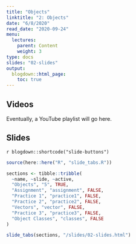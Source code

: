 ```yaml
---
title: "Objects"
linktitle: "2: Objects"
date: "6/8/2020"
read_date: "2020-09-24"
menu:
  lectures:
    parent: Content
    weight: 3
type: docs
slides: "02-slides"
output:
  blogdown::html_page:
    toc: true
---
```


## Videos

Eventually, a YouTube playlist will go here. 

## Slides

`r blogdown::shortcode("slide-buttons")`

```r

source(here::here("R", "slide_tabs.R"))

sections <- tibble::tribble(
  ~name, ~slide, ~active,
  "Objects", "5", TRUE,
  "Assignment", "assignment", FALSE,
  "Practice 1", "practice1", FALSE,
  "Practice 2", "practice2", FALSE,
  "Vectors", "vector", FALSE,
  "Practice 3", "practice3", FALSE,
  "Object Classes", "classes", FALSE
)

slide_tabs(sections, "/slides/02-slides.html")
```

